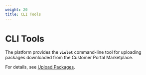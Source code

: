 ```yaml
---
weight: 20
title: CLI Tools
---
```


# CLI Tools

The platform provides the **`violet`** command-line tool for uploading packages downloaded from the <Term name="company" /> Customer Portal Marketplace.

For details, see [Upload Packages](/extend/upload_package).
